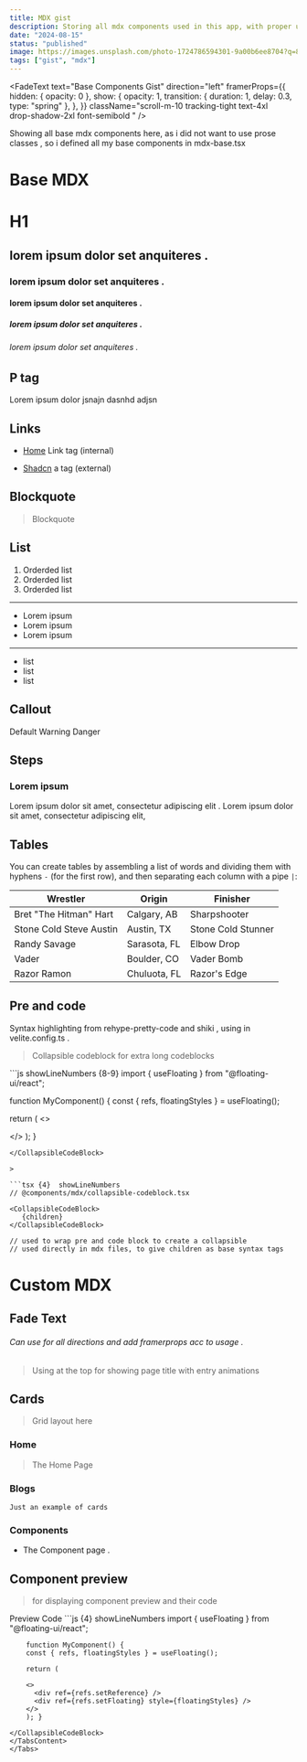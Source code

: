 ```yaml
---
title: MDX gist
description: Storing all mdx components used in this app, with proper use cases .
date: "2024-08-15"
status: "published"
image: https://images.unsplash.com/photo-1724786594301-9a00b6ee8704?q=80&w=2095&auto=format&fit=crop&ixlib=rb-4.0.3&ixid=M3wxMjA3fDB8MHxwaG90by1wYWdlfHx8fGVufDB8fHx8fA%3D%3D
tags: ["gist", "mdx"]
---
```


<FadeText
  text="Base Components Gist"
  direction="left"
  framerProps={{
    hidden: { opacity: 0 },
    show: {
      opacity: 1,
      transition: { duration: 1, delay: 0.3, type: "spring" },
    },
  }}
  className="scroll-m-10  tracking-tight
        text-4xl  
        drop-shadow-2xl font-semibold  "
/>

Showing all base mdx components here, as i did not want to use prose classes , so i defined all my base components in mdx-base.tsx


# Base MDX


#  H1 

##  lorem ipsum dolor set anquiteres .

###  lorem ipsum dolor set anquiteres .


####  lorem ipsum dolor set anquiteres .


#####  lorem ipsum dolor set anquiteres .


######  lorem ipsum dolor set anquiteres .


## P tag

Lorem ipsum dolor jsnajn dasnhd adjsn

## Links

- [Home](/#) Link tag (internal)

- [Shadcn](https://ui.shadcn.com/docs/components/sonner) a tag (external)

## Blockquote

> Blockquote



## List

1. Orderded list
2. Orderded list
3. Orderded list

---

- Lorem ipsum
- Lorem ipsum
- Lorem ipsum

---

* list
* list
* list


## Callout

<Callout>Default</Callout>
<Callout type="warning">Warning</Callout>
<Callout type="danger">Danger</Callout>



## Steps

### Lorem ipsum

<Steps>

<Step className="text-sm font-medium">
  Lorem ipsum dolor sit amet, consectetur adipiscing elit .
</Step>

<Step className="text-sm font-medium">
  Lorem ipsum dolor sit amet, consectetur adipiscing elit,
</Step>

</Steps>



## Tables

You can create tables by assembling a list of words and dividing them with hyphens `-` (for the first row), and then separating each column with a pipe `|`:

| Wrestler                | Origin       | Finisher           |
| ----------------------- | ------------ | ------------------ |
| Bret "The Hitman" Hart  | Calgary, AB  | Sharpshooter       |
| Stone Cold Steve Austin | Austin, TX   | Stone Cold Stunner |
| Randy Savage            | Sarasota, FL | Elbow Drop         |
| Vader                   | Boulder, CO  | Vader Bomb         |
| Razor Ramon             | Chuluota, FL | Razor's Edge       |



## Pre and code

Syntax highlighting from rehype-pretty-code and shiki , using in velite.config.ts .

> Collapsible codeblock for extra long codeblocks

<CollapsibleCodeBlock>
```js showLineNumbers {8-9} 
import { useFloating } from "@floating-ui/react";

function MyComponent() {
  const { refs, floatingStyles } = useFloating();

  return (
    <>
      <div ref={refs.setReference} />
      <div ref={refs.setFloating} style={floatingStyles} />
    </>
  );
}
```
</CollapsibleCodeBlock>

> 

```tsx {4}  showLineNumbers
// @components/mdx/collapsible-codeblock.tsx

<CollapsibleCodeBlock>
   {children}
</CollapsibleCodeBlock>

// used to wrap pre and code block to create a collapsible
// used directly in mdx files, to give children as base syntax tags
```



# Custom MDX


## Fade Text

###### Can use for all directions and add framerprops acc to usage .

> Using at the top for showing page title with entry animations


## Cards

> Grid layout here

<div className="grid sm:grid-cols-2 gap-4 mt-6">

<MdxCard href="/#">

### Home

> The Home Page

</MdxCard>

<MdxCard href="/blogs" >

### Blogs

`Just an example of cards`

</MdxCard>

<MdxCard href="/components" >

### Components

- The Component page .

</MdxCard>
</div>

## Component preview

> for displaying component preview and their code 

<Tabs defaultValue="preview" className="my-6">
<TabsList>
<TabsTrigger value="preview">Preview</TabsTrigger>
<TabsTrigger value="code">Code</TabsTrigger>
</TabsList>
<TabsContent value="preview">
<ComponentPreview />
</TabsContent>
<TabsContent value="code">
<CollapsibleCodeBlock>
  ```js {4} showLineNumbers
        import { useFloating } from "@floating-ui/react";

        function MyComponent() {
        const { refs, floatingStyles } = useFloating();

        return (

        <>
          <div ref={refs.setReference} />
          <div ref={refs.setFloating} style={floatingStyles} />
        </>
        ); }

```
</CollapsibleCodeBlock>
</TabsContent>
</Tabs>




